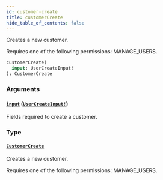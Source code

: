 ```yaml
---
id: customer-create
title: customerCreate
hide_table_of_contents: false
---
```


Creates a new customer.

Requires one of the following permissions: MANAGE_USERS.

```graphql
customerCreate(
  input: UserCreateInput!
): CustomerCreate
```

### Arguments

#### [`input`](#) ([`UserCreateInput!`](../../../developer/api-reference/inputs/user-create-input))

Fields required to create a customer.

### Type

#### [`CustomerCreate`](../../../developer/api-reference/objects/customer-create)

Creates a new customer.

Requires one of the following permissions: MANAGE_USERS.
